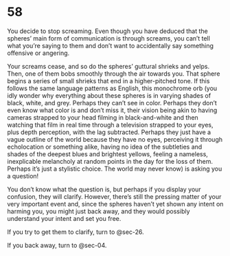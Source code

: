 # 58 {#sec-58}

You decide to stop screaming. Even though you have deduced that the spheres’ main form of communication is through screams, you can’t tell what you’re saying to them and don’t want to accidentally say something offensive or angering. 

Your screams cease, and so do the spheres’ guttural shrieks and yelps. Then, one of them bobs smoothly through the air towards you. That sphere begins a series of small shrieks that end in a higher-pitched tone. If this follows the same language patterns as English, this monochrome orb (you idly wonder why everything about these spheres is in varying shades of black, white, and grey. Perhaps they can’t see in color. Perhaps they don’t even know what color is and don’t miss it, their vision being akin to having cameras strapped to your head filming in black-and-white and then watching that film in real time through a television strapped to your eyes, plus depth perception, with the lag subtracted. Perhaps they just have a vague outline of the world because they have no eyes, perceiving it through echolocation or something alike, having no idea of the subtleties and shades of the deepest blues and brightest yellows, feeling a nameless, inexplicable melancholy at random points in the day for the loss of them. Perhaps it’s just a stylistic choice. The world may never know) is asking you a question!

You don’t know what the question is, but perhaps if you display your confusion, they will clarify. However, there’s still the pressing matter of your very important event and, since the spheres haven’t yet shown any intent on harming you, you might just back away, and they would possibly understand your intent and set you free.

If you try to get them to clarify, turn to @sec-26. 

If you back away, turn to @sec-04.

